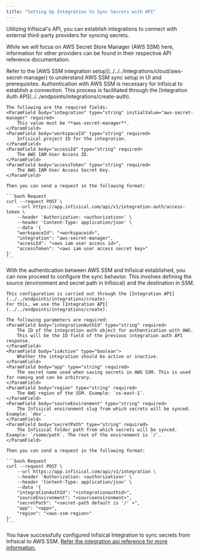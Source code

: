 ```yaml
---
title: "Setting Up Integration to Sync Secrets with API"
---
```


Utilizing Infisical's API, you can establish integrations to connect with external third-party providers for syncing secrets.

While we will focus on AWS Secret Store Manager (AWS SSM) here, information for other providers can be found in their respective API reference documentation.

<Info>
Refer to the [AWS SSM integration setup](../../../integrations/cloud/aws-secret-manager) to understand AWS SSM sync setup in UI and prerequisites.
</Info>

<Steps>
  <Step title="Connect with AWS SSM">
   Authentication with AWS SSM is necessary for Infisical to establish a connection. 
	 This process is facilitated through the [Integration Auth API](../../endpoints/integrations/create-auth).

    The following are the required fields:
    <ParamField body="integration" type="string" initialValue="aws-secret-manager" required>
        This value must be **aws-secret-manager**.
    </ParamField>
    <ParamField body="workspaceId" type="string" required>
        Infisical project ID for the integration.
    </ParamField>
    <ParamField body="accessId" type="string" required>
        The AWS IAM User Access ID.
    </ParamField>
    <ParamField body="accessToken" type="string" required>
        The AWS IAM User Access Secret Key.
    </ParamField>

    Then you can send a request in the following format:

    ```bash Request
    curl --request POST \
        --url https://app.infisical.com/api/v1/integration-auth/access-token \
        --header 'Authorization: <authorization>' \
        --header 'Content-Type: application/json' \
        --data '{
        "workspaceId": "<workspaceid>",
        "integration": "aws-secret-manager",
        "accessId": "<aws iam user access id>",
        "accessToken": "<aws iam user access secret key>"
    }'
    ```

  </Step>
  <Step title="Configure the Sync Setup">
	With the authentication between AWS SSM and Infisical established, you can now proceed to configure the sync behavior. 
	This involves defining the source (environment and secret path in Infisical) and the destination in SSM.

    This configuration is carried out through the [Integration API](../../endpoints/integrations/create).
    For this, we use the [Integration API](../../endpoints/integrations/create).

    The following parameters are required:
    <ParamField body="integrationAuthId" type="string" required>
        The ID of the integration auth object for authentication with AWS.
        This will be the ID field of the previous integration auth API response.
    </ParamField>
    <ParamField body="isActive" type="boolean">
        Whether the integration should be active or inactive.
    </ParamField>
    <ParamField body="app" type="string" required>
        The secret name used when saving secrets in AWS SSM. This is used for naming and can be arbitrary.
    </ParamField>
    <ParamField body="region" type="string" required>
        The AWS region of the SSM. Example: `us-east-1`.
    </ParamField>
    <ParamField body="sourceEnvironment" type="string" required>
        The Infisical environment slug from which secrets will be synced. Example: `dev`.
    </ParamField>
    <ParamField body="secretPath" type="string" required>
        The Infisical folder path from which secrets will be synced. Example: `/some/path`. The root of the environment is `/`.
    </ParamField>

    Then you can send a request in the following format:

    ```bash Request
    curl --request POST \
        --url https://app.infisical.com/api/v1/integration \
        --header 'Authorization: <authorization>' \
        --header 'Content-Type: application/json' \
        --data '{
        "integrationAuthId": "<integrationauthid>",
        "sourceEnvironment": "<sourceenvironment>",
        "secretPath": "<secret-path default is '/' >",
        "app": "<app>",
        "region": "<aws-ssm-region>"
    }'
    ```

  </Step>
</Steps>

You have successfully configured Infisical Integration to sync secrets from Infisical to AWS SSM.
[Refer the integration api reference for more information.](../../endpoints/integrations)
